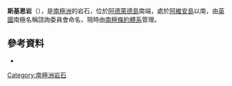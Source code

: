 {{coord|67|47|S|68|54|W|display=title}}

'''斯基恩岩'''（{{lang-en|Skeen Rocks}}），是[[南極洲|南極洲]]的岩石，位於[[阿德萊德島|阿德萊德島]]南端，處於[[阿維安島|阿維安島]]以南，由[[英國|英國]]南極名稱諮詢委員會命名，現時由[[南極條約體系|南極條約體系]]管理。

==參考資料==
*{{usgs-gazetteer}}

{{DEFAULTSORT:Skeen Rocks}}
[[Category:南極洲岩石|Category:南極洲岩石]]


{{AdelaideIsland-geo-stub}}
